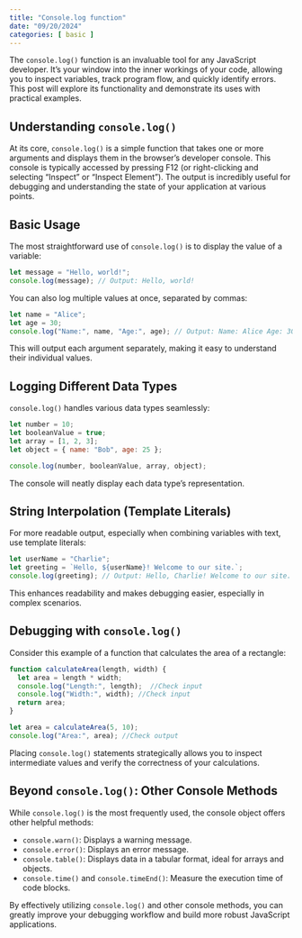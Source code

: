 ```yaml
---
title: "Console.log function"
date: "09/20/2024"
categories: [ basic ]
---
```


The `console.log()` function is an invaluable tool for any JavaScript developer.  It's your window into the inner workings of your code, allowing you to inspect variables, track program flow, and quickly identify errors.  This post will explore its functionality and demonstrate its uses with practical examples.

## Understanding `console.log()`

At its core, `console.log()` is a simple function that takes one or more arguments and displays them in the browser's developer console. This console is typically accessed by pressing F12 (or right-clicking and selecting "Inspect" or "Inspect Element").  The output is incredibly useful for debugging and understanding the state of your application at various points.

## Basic Usage

The most straightforward use of `console.log()` is to display the value of a variable:

```javascript
let message = "Hello, world!";
console.log(message); // Output: Hello, world!
```

You can also log multiple values at once, separated by commas:

```javascript
let name = "Alice";
let age = 30;
console.log("Name:", name, "Age:", age); // Output: Name: Alice Age: 30
```

This will output each argument separately, making it easy to understand their individual values.

##  Logging Different Data Types

`console.log()` handles various data types seamlessly:

```javascript
let number = 10;
let booleanValue = true;
let array = [1, 2, 3];
let object = { name: "Bob", age: 25 };

console.log(number, booleanValue, array, object);
```

The console will neatly display each data type's representation.

##  String Interpolation (Template Literals)

For more readable output, especially when combining variables with text, use template literals:

```javascript
let userName = "Charlie";
let greeting = `Hello, ${userName}! Welcome to our site.`;
console.log(greeting); // Output: Hello, Charlie! Welcome to our site.
```

This enhances readability and makes debugging easier, especially in complex scenarios.

##  Debugging with `console.log()`

Consider this example of a function that calculates the area of a rectangle:


```javascript
function calculateArea(length, width) {
  let area = length * width;
  console.log("Length:", length);  //Check input
  console.log("Width:", width); //Check input
  return area;
}

let area = calculateArea(5, 10);
console.log("Area:", area); //Check output

```

Placing `console.log()` statements strategically allows you to inspect intermediate values and verify the correctness of your calculations.


##  Beyond `console.log()`: Other Console Methods


While `console.log()` is the most frequently used, the console object offers other helpful methods:


*   `console.warn()`: Displays a warning message.
*   `console.error()`: Displays an error message.
*   `console.table()`: Displays data in a tabular format, ideal for arrays and objects.
*   `console.time()` and `console.timeEnd()`: Measure the execution time of code blocks.


By effectively utilizing `console.log()` and other console methods, you can greatly improve your debugging workflow and build more robust JavaScript applications.

